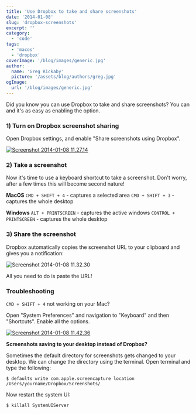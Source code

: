 ```yaml
---
title: 'Use Dropbox to take and share screenshots'
date: '2014-01-08'
slug: 'dropbox-screenshots'
excerpt: ''
category:
  - 'code'
tags:
  - 'macos'
  - 'dropbox'
coverImage: '/blog/images/generic.jpg'
author:
  name: 'Greg Rickaby'
  picture: '/assets/blog/authors/greg.jpg'
ogImage:
  url: '/blog/images/generic.jpg'
---
```


Did you know you can use Dropbox to take and share screenshots? You can and it's as easy as enabling the option.

### 1) Turn on Dropbox screenshot sharing

Open Dropbox settings, and enable "Share screenshots using Dropbox".

[![Screenshot 2014-01-08 11.27.14](/blog/images/Screenshot-2014-01-08-11.27.14.png)](https://gregrickaby.com/wp-content/uploads/2014/01/Screenshot-2014-01-08-11.27.14.png)

### 2) Take a screenshot

Now it's time to use a keyboard shortcut to take a screenshot. Don't worry, after a few times this will become second nature!

**MacOS**
`CMD + SHIFT + 4` - captures a selected area
`CMD + SHIFT + 3` - captures the whole desktop

**Windows**
`ALT + PRINTSCREEN` - captures the active windows
`CONTROL + PRINTSCREEN` - captures the whole desktop

### 3) Share the screenshot

Dropbox automatically copies the screenshot URL to your clipboard and gives you a notification:

![Screenshot 2014-01-08 11.32.30](/blog/images/Screenshot-2014-01-08-11.32.30-300x96.png)

All you need to do is paste the URL!

### **Troubleshooting**

`CMD + SHIFT + 4` not working on your Mac?

Open "System Preferences" and navigation to "Keyboard" and then "Shortcuts". Enable all the options.

[![Screenshot 2014-01-08 11.42.36](/blog/images/Screenshot-2014-01-08-11.42.36.png)](https://gregrickaby.com/wp-content/uploads/2014/01/Screenshot-2014-01-08-11.42.36.png)

**Screenshots saving to your desktop instead of Dropbox?**

Sometimes the default directory for screenshots gets changed to your desktop. We can change the directory using the terminal. Open terminal and type the following:

```
$ defaults write com.apple.screencapture location /Users/yourname/Dropbox/Screenshots/
```

Now restart the system UI:

```
$ killall SystemUIServer
```
